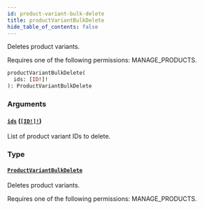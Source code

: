 ```yaml
---
id: product-variant-bulk-delete
title: productVariantBulkDelete
hide_table_of_contents: false
---
```


Deletes product variants.

Requires one of the following permissions: MANAGE_PRODUCTS.

```graphql
productVariantBulkDelete(
  ids: [ID!]!
): ProductVariantBulkDelete
```

### Arguments

#### [`ids`](#) ([`[ID!]!`](../../../developer/api-reference/scalars/id))

List of product variant IDs to delete.

### Type

#### [`ProductVariantBulkDelete`](../../../developer/api-reference/objects/product-variant-bulk-delete)

Deletes product variants.

Requires one of the following permissions: MANAGE_PRODUCTS.
